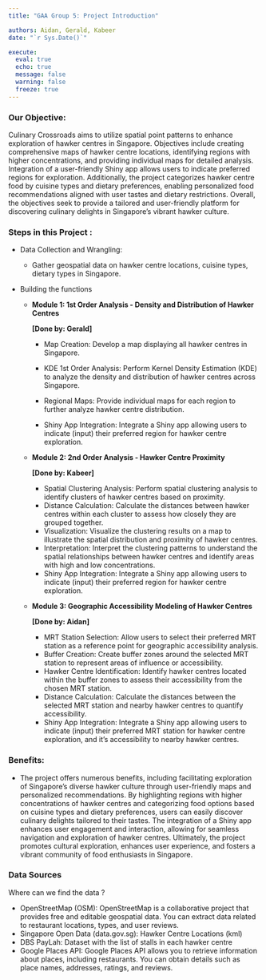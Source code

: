 ```yaml
---
title: "GAA Group 5: Project Introduction"

authors: Aidan, Gerald, Kabeer
date: "`r Sys.Date()`"

execute: 
  eval: true
  echo: true
  message: false
  warning: false
  freeze: true
---
```


### Our Objective:

Culinary Crossroads aims to utilize spatial point patterns to enhance exploration of hawker centres in Singapore. Objectives include creating comprehensive maps of hawker centre locations, identifying regions with higher concentrations, and providing individual maps for detailed analysis. Integration of a user-friendly Shiny app allows users to indicate preferred regions for exploration. Additionally, the project categorizes hawker centre food by cuisine types and dietary preferences, enabling personalized food recommendations aligned with user tastes and dietary restrictions. Overall, the objectives seek to provide a tailored and user-friendly platform for discovering culinary delights in Singapore's vibrant hawker culture.

### Steps in this Project :

-   Data Collection and Wrangling:

    -   Gather geospatial data on hawker centre locations, cuisine types, dietary types in Singapore.

-   Building the functions

    -   **Module 1: 1st Order Analysis - Density and Distribution of Hawker Centres**

        **\[Done by: Gerald\]**

        -   Map Creation: Develop a map displaying all hawker centres in Singapore.

        -   KDE 1st Order Analysis: Perform Kernel Density Estimation (KDE) to analyze the density and distribution of hawker centres across Singapore.

        -   Regional Maps: Provide individual maps for each region to further analyze hawker centre distribution.

        -   Shiny App Integration: Integrate a Shiny app allowing users to indicate (input) their preferred region for hawker centre exploration.

    -   **Module 2: 2nd Order Analysis - Hawker Centre Proximity**

        **\[Done by: Kabeer\]**

        -   Spatial Clustering Analysis: Perform spatial clustering analysis to identify clusters of hawker centres based on proximity.
        -   Distance Calculation: Calculate the distances between hawker centres within each cluster to assess how closely they are grouped together.
        -   Visualization: Visualize the clustering results on a map to illustrate the spatial distribution and proximity of hawker centres.
        -   Interpretation: Interpret the clustering patterns to understand the spatial relationships between hawker centres and identify areas with high and low concentrations.
        -   Shiny App Integration: Integrate a Shiny app allowing users to indicate (input) their preferred region for hawker centre exploration.

    -   **Module 3: Geographic Accessibility Modeling of Hawker Centres**

        **\[Done by: Aidan\]**

        -   MRT Station Selection: Allow users to select their preferred MRT station as a reference point for geographic accessibility analysis.
        -   Buffer Creation: Create buffer zones around the selected MRT station to represent areas of influence or accessibility.
        -   Hawker Centre Identification: Identify hawker centres located within the buffer zones to assess their accessibility from the chosen MRT station.
        -   Distance Calculation: Calculate the distances between the selected MRT station and nearby hawker centres to quantify accessibility.
        -   Shiny App Integration: Integrate a Shiny app allowing users to indicate (input) their preferred MRT station for hawker centre exploration, and it's accessibility to nearby hawker centres.

### Benefits:

-   The project offers numerous benefits, including facilitating exploration of Singapore's diverse hawker culture through user-friendly maps and personalized recommendations. By highlighting regions with higher concentrations of hawker centres and categorizing food options based on cuisine types and dietary preferences, users can easily discover culinary delights tailored to their tastes. The integration of a Shiny app enhances user engagement and interaction, allowing for seamless navigation and exploration of hawker centres. Ultimately, the project promotes cultural exploration, enhances user experience, and fosters a vibrant community of food enthusiasts in Singapore.

### Data Sources

Where can we find the data ?

-   OpenStreetMap (OSM): OpenStreetMap is a collaborative project that provides free and editable geospatial data. You can extract data related to restaurant locations, types, and user reviews.
-   Singapore Open Data (data.gov.sg): Hawker Centre Locations (kml)
-   DBS PayLah: Dataset with the list of stalls in each hawker centre
-   Google Places API: Google Places API allows you to retrieve information about places, including restaurants. You can obtain details such as place names, addresses, ratings, and reviews.
